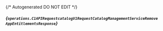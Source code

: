 {/* Autogenerated DO NOT EDIT  */}

##### *{`operations.C1APIRequestcatalogV1RequestCatalogManagementServiceRemoveAppEntitlementsResponse`}*
<Collapsible defaultOpen>
    <C1APIRequestcatalogV1RequestCatalogManagementServiceRemoveAppEntitlementsResponse/>
</Collapsible>


